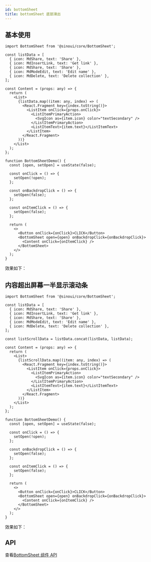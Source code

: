```yaml
---
id: bottomSheet
title: bottomSheet 底部滑出
---
```



## 基本使用

```tsx
import BottomSheet from '@sinoui/core/BottomSheet';

const listData = [
  { icon: MdShare, text: 'Share' },
  { icon: MdInsertLink, text: 'Get link' },
  { icon: MdShare, text: 'Share' },
  { icon: MdModeEdit, text: 'Edit name' },
  { icon: MdDelete, text: 'Delete collection' },
];

const Content = (props: any) => {
  return (
    <List>
      {listData.map((item: any, index) => (
        <React.Fragment key={index.toString()}>
          <ListItem onClick={props.onClick}>
            <ListItemPrimaryAction>
              <SvgIcon as={item.icon} color="textSecondary" />
            </ListItemPrimaryAction>
            <ListItemText>{item.text}</ListItemText>
          </ListItem>
        </React.Fragment>
      ))}
    </List>
  );
};

function BottomSheetDemo() {
  const [open, setOpen] = useState(false);

  const onClick = () => {
    setOpen(!open);
  };

  const onBackdropClick = () => {
    setOpen(false);
  };

  const onItemClick = () => {
    setOpen(false);
  };

  return (
    <>
      <Button onClick={onClick}>CLICK</Button>
      <BottomSheet open={open} onBackdropClick={onBackdropClick}>
        <Content onClick={onItemClick} />
      </BottomSheet>
    </>
  );
}
```

效果如下：

<BottomSheetDemo />

## 内容超出屏幕一半显示滚动条

```tsx
import BottomSheet from '@sinoui/core/BottomSheet';

const listData = [
  { icon: MdShare, text: 'Share' },
  { icon: MdInsertLink, text: 'Get link' },
  { icon: MdShare, text: 'Share' },
  { icon: MdModeEdit, text: 'Edit name' },
  { icon: MdDelete, text: 'Delete collection' },
];

const listScrollData = listData.concat(listData, listData);

const Content = (props: any) => {
  return (
    <List>
      {listScrollData.map((item: any, index) => (
        <React.Fragment key={index.toString()}>
          <ListItem onClick={props.onClick}>
            <ListItemPrimaryAction>
              <SvgIcon as={item.icon} color="textSecondary" />
            </ListItemPrimaryAction>
            <ListItemText>{item.text}</ListItemText>
          </ListItem>
        </React.Fragment>
      ))}
    </List>
  );
};

function BottomSheetDemo() {
  const [open, setOpen] = useState(false);

  const onClick = () => {
    setOpen(!open);
  };

  const onBackdropClick = () => {
    setOpen(false);
  };

  const onItemClick = () => {
    setOpen(false);
  };

  return (
    <>
      <Button onClick={onClick}>CLICK</Button>
      <BottomSheet open={open} onBackdropClick={onBackdropClick}>
        <Content onClick={onItemClick} />
      </BottomSheet>
    </>
  );
}
```

效果如下：

<BottomSheetDemo listScroll />

## API

查看[BottomSheet 组件 API](/docs/components-apis/bottomSheet)
